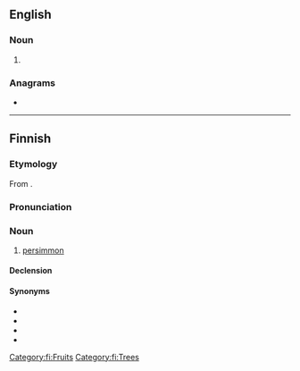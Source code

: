 ==English==

===Noun===
{{en-noun}}

# {{dated form of|en|persimmon}}

===Anagrams===
* {{anagrams|en|a=eimnoprs|Peronism|emprison}}

----

==Finnish==

===Etymology===
From {{bor|fi|en|persimmon}}.

===Pronunciation===
{{fi-pronunciation}}

===Noun===
{{fi-noun}}

# [[persimmon]]

====Declension====
{{fi-decl-risti|persimon|||a|i=0}}

====Synonyms====
* {{l|fi|kaki}}
* {{l|fi|kakiluumu}}
* {{l|fi|persimoni}}
* {{l|fi|sharon}}

[[Category:fi:Fruits]]
[[Category:fi:Trees]]